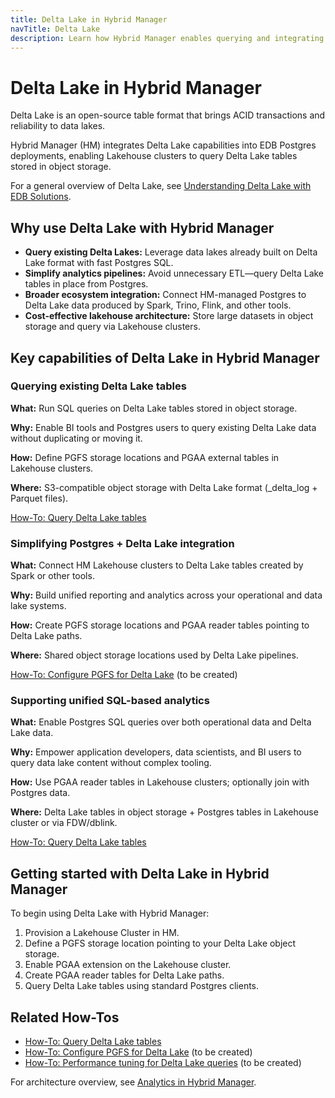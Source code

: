 ```yaml
---
title: Delta Lake in Hybrid Manager
navTitle: Delta Lake
description: Learn how Hybrid Manager enables querying and integrating Delta Lake data with EDB Postgres Lakehouse clusters.
---
```


# Delta Lake in Hybrid Manager

Delta Lake is an open-source table format that brings ACID transactions and reliability to data lakes.

Hybrid Manager (HM) integrates Delta Lake capabilities into EDB Postgres deployments, enabling Lakehouse clusters to query Delta Lake tables stored in object storage.

For a general overview of Delta Lake, see [Understanding Delta Lake with EDB Solutions](../../explained/delta-lake).

## Why use Delta Lake with Hybrid Manager

- **Query existing Delta Lakes:** Leverage data lakes already built on Delta Lake format with fast Postgres SQL.
- **Simplify analytics pipelines:** Avoid unnecessary ETL—query Delta Lake tables in place from Postgres.
- **Broader ecosystem integration:** Connect HM-managed Postgres to Delta Lake data produced by Spark, Trino, Flink, and other tools.
- **Cost-effective lakehouse architecture:** Store large datasets in object storage and query via Lakehouse clusters.

## Key capabilities of Delta Lake in Hybrid Manager

### Querying existing Delta Lake tables

**What:** Run SQL queries on Delta Lake tables stored in object storage.

**Why:** Enable BI tools and Postgres users to query existing Delta Lake data without duplicating or moving it.

**How:** Define PGFS storage locations and PGAA external tables in Lakehouse clusters.

**Where:** S3-compatible object storage with Delta Lake format (_delta_log + Parquet files).

[How-To: Query Delta Lake tables](./learn/how-to/query-delta-lake-tables)

### Simplifying Postgres + Delta Lake integration

**What:** Connect HM Lakehouse clusters to Delta Lake tables created by Spark or other tools.

**Why:** Build unified reporting and analytics across your operational and data lake systems.

**How:** Create PGFS storage locations and PGAA reader tables pointing to Delta Lake paths.

**Where:** Shared object storage locations used by Delta Lake pipelines.

[How-To: Configure PGFS for Delta Lake](./learn/how-to/configure-delta-pgfs) (to be created)

### Supporting unified SQL-based analytics

**What:** Enable Postgres SQL queries over both operational data and Delta Lake data.

**Why:** Empower application developers, data scientists, and BI users to query data lake content without complex tooling.

**How:** Use PGAA reader tables in Lakehouse clusters; optionally join with Postgres data.

**Where:** Delta Lake tables in object storage + Postgres tables in Lakehouse cluster or via FDW/dblink.

[How-To: Query Delta Lake tables](./learn/how-to/query-delta-lake-tables)

## Getting started with Delta Lake in Hybrid Manager

To begin using Delta Lake with Hybrid Manager:

1. Provision a Lakehouse Cluster in HM.
2. Define a PGFS storage location pointing to your Delta Lake object storage.
3. Enable PGAA extension on the Lakehouse cluster.
4. Create PGAA reader tables for Delta Lake paths.
5. Query Delta Lake tables using standard Postgres clients.

## Related How-Tos

- [How-To: Query Delta Lake tables](./learn/how-to/query-delta-lake-tables)
- [How-To: Configure PGFS for Delta Lake](./learn/how-to/configure-delta-pgfs) (to be created)
- [How-To: Performance tuning for Delta Lake queries](./learn/how-to/performance-delta-lake-queries) (to be created)

For architecture overview, see [Analytics in Hybrid Manager](./index).
